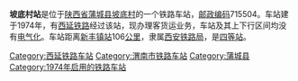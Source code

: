 {{noteTA
|1=zh-cn:始发车次; zh-hk:列車班次;
|2=zh-cn:车次; zh-hk:班次;
}}
{{Infobox China railway station
|车站名称 = 坡底村站
|图片 = 
|图片介绍 = 
|其他名称 = 
|车站拼音 = Podicun
|英文名称 = Podicun Railway Station
|车站代码 = 40268<ref>{{cite book|title=中华人民共和国铁路车站代码（GB/T 10302-2010）|publisher=中国标准出版社|year=2010|isbn=155066140495|ignore-isbn-error=true|pages=27}}</ref>
|电报码 = 
|拼音码 = 
|车站地址 = [[陕西省|陕西省]][[渭南市|渭南市]][[蒲城县|蒲城县]]
|归属 = [[西安铁路局|西安铁路局]]
|车站等级 = [[四等站_(中铁)|四等站]]
|线路 = [[西延铁路|西延铁路]]
}}
'''坡底村站'''是位于[[陕西省|陕西省]][[蒲城县|蒲城县]][[坡底村|坡底村]]的一个铁路车站，[[邮政编码|邮政编码]]715504。车站建于1974年，有[[西延铁路|西延铁路]]经过该站，现办理客货运业务，车站及其上下行区间均没有[[电气化|电气化]]。车站距离[[新丰镇站|新丰镇站]]106[[公里|公里]]，隶属[[西安铁路局|西安铁路局]]，是[[四等站_(中铁)|四等站]]。


{{start rail box}}
{{s-inop|[[苏家坡站|苏家坡站]]}}
{{s-line|[[西延铁路|西延铁路]]}}
{{s-inop|[[洞子崖站|洞子崖站]]}}
{{end box}}

{{西延铁路}}
{{铁路车站小作品}}
{{陕西小作品}}

[[Category:西延铁路车站|Category:西延铁路车站]]
[[Category:渭南市铁路车站|Category:渭南市铁路车站]]
[[Category:蒲城县|Category:蒲城县]]
[[Category:1974年启用的铁路车站|Category:1974年启用的铁路车站]]